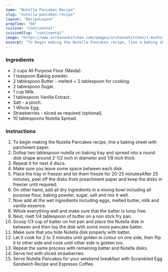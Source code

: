 ---
name: "Nutella Pancakes Recipe"
slug: "nutella-pancakes-recipe"
layout: 'RecipeLayout'
prepTime: "50"
cuisine: "Continental"
cuisineSlug: "continental"
image: "https://www.archanaskitchen.com/images/archanaskitchen/1-Author/pooja/Nutella_pancakes.jpg"
excerpt: "To begin making the Nutella Pancakes recipe, line a baking sheet with parchment paper"
---

### Ingredients

- 2 cups All Purpose Flour (Maida).
- 1 teaspoon Baking powder.
- 2 tablespoon Butter - melted + 2 tablespoon for cooking.
- 2 tablespoon Sugar.
- 1 cup Milk.
- 1 tablespoon Vanilla Extract.
- Salt - a pinch.
- 1 Whole Egg.
- Strawberries - sliced as required (optional).
- 10 tablespoons Nutella Spread.

### Instructions

1. To begin making the Nutella Pancakes recipe, line a baking sheet with parchment paper.
1. Dollop two tablespoon nutella on baking tray and spread into a round disk shape around 2-1/2 inch in diameter and 1/8 inch thick.
1. Repeat it for next 4 discs.
1. Make sure you leave some space between each disk.
1. Place the tray in freezer and let them freeze for 20-25 minutesAfter 25 minutes, peel off the disks from preachment paper and keep the disks in freezer until required.
1. On other hand, add all dry ingredients in a mixing bowl including all purpose flour, baking powder, sugar, salt and mix it well.
1. Now add all the wet ingredients including eggs, melted butter, milk and vanilla essence.
1. Whisk everything well and make sure that the batter is lump free.
1. Next, melt 1/4 tablespoon of butter on a non stick fry pan.
1. Scoop 1/3 cup of batter on hot pan and place the Nutella disk in between and then top the disk with some more pancake batter.
1. Make sure that you hide Nutella disk properly with batter.
1. Let it cook for 2 to 3 minutes until golden in colour on one side, then flip it to other side and cook until other side is golden too.
1. Repeat the same process with remaining batter and Nutella disks.
1. Serve hot with sliced strawberries.
1. Serve Nutella Pancakes for your weekend breakfast with Scrambled Egg Sandwich Recipe and Espresso Coffee.
